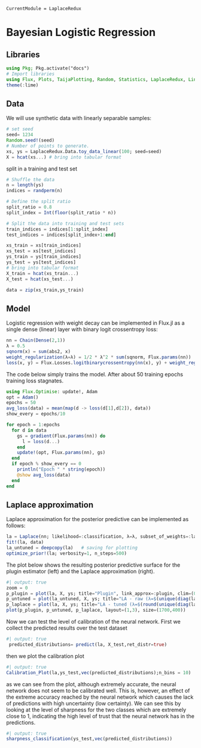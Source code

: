 ```@meta
CurrentModule = LaplaceRedux
```

# Bayesian Logistic Regression

## Libraries

```julia
using Pkg; Pkg.activate("docs")
# Import libraries
using Flux, Plots, TaijaPlotting, Random, Statistics, LaplaceRedux, LinearAlgebra
theme(:lime)
```

## Data

We will use synthetic data with linearly separable samples:

```julia
# set seed
seed= 1234
Random.seed!(seed)
# Number of points to generate.
xs, ys = LaplaceRedux.Data.toy_data_linear(100; seed=seed)
X = hcat(xs...) # bring into tabular format
```

split in a training and test set

```julia
# Shuffle the data
n = length(ys)
indices = randperm(n)

# Define the split ratio
split_ratio = 0.8
split_index = Int(floor(split_ratio * n))

# Split the data into training and test sets
train_indices = indices[1:split_index]
test_indices = indices[split_index+1:end]

xs_train = xs[train_indices]
xs_test = xs[test_indices]
ys_train = ys[train_indices]
ys_test = ys[test_indices]
# bring into tabular format
X_train = hcat(xs_train...) 
X_test = hcat(xs_test...) 

data = zip(xs_train,ys_train)
```


## Model

Logistic regression with weight decay can be implemented in Flux.jl as a single dense (linear) layer with binary logit crossentropy loss:

```julia
nn = Chain(Dense(2,1))
λ = 0.5
sqnorm(x) = sum(abs2, x)
weight_regularization(λ=λ) = 1/2 * λ^2 * sum(sqnorm, Flux.params(nn))
loss(x, y) = Flux.Losses.logitbinarycrossentropy(nn(x), y) + weight_regularization()
```

The code below simply trains the model. After about 50 training epochs training loss stagnates.

```julia
using Flux.Optimise: update!, Adam
opt = Adam()
epochs = 50
avg_loss(data) = mean(map(d -> loss(d[1],d[2]), data))
show_every = epochs/10

for epoch = 1:epochs
  for d in data
    gs = gradient(Flux.params(nn)) do
      l = loss(d...)
    end
    update!(opt, Flux.params(nn), gs)
  end
  if epoch % show_every == 0
    println("Epoch " * string(epoch))
    @show avg_loss(data)
  end
end
```

## Laplace approximation

Laplace approximation for the posterior predictive can be implemented as follows:

```julia
la = Laplace(nn; likelihood=:classification, λ=λ, subset_of_weights=:last_layer)
fit!(la, data)
la_untuned = deepcopy(la)   # saving for plotting
optimize_prior!(la; verbosity=1, n_steps=500)
```

The plot below shows the resulting posterior predictive surface for the plugin estimator (left) and the Laplace approximation (right).

```julia
#| output: true
zoom = 0
p_plugin = plot(la, X, ys; title="Plugin", link_approx=:plugin, clim=(0,1))
p_untuned = plot(la_untuned, X, ys; title="LA - raw (λ=$(unique(diag(la_untuned.prior.P₀))[1]))", clim=(0,1), zoom=zoom)
p_laplace = plot(la, X, ys; title="LA - tuned (λ=$(round(unique(diag(la.prior.P₀))[1],digits=2)))", clim=(0,1), zoom=zoom)
plot(p_plugin, p_untuned, p_laplace, layout=(1,3), size=(1700,400))
```

Now we can test the level of calibration of the neural network.
First we collect the predicted results over the test dataset

```julia
#| output: true
 predicted_distributions= predict(la, X_test,ret_distr=true)
```

then we plot the calibration plot
```julia
#| output: true
Calibration_Plot(la,ys_test,vec(predicted_distributions);n_bins = 10)
``` 

as we can see from the plot, although extremely accurate, the neural network does not seem to be calibrated well. This is, however, an effect of the extreme accuracy reached by the neural network which causes the lack of predictions with  high uncertainty (low certainty). We can see this by looking at the level of sharpness for the two classes which are extremely close to 1, indicating the high level of trust that the neural network has in the predictions.

```julia
#| output: true
sharpness_classification(ys_test,vec(predicted_distributions))
``` 


